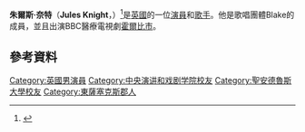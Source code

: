 {{Infobox person
| name        = Jules Knight
| image       = 
| caption     = 
| birth_name  = Julian Kaye
| birth_date  = {{Birth date and age|df=yes|1981|09|22}}
| birth_place = [[英格蘭|英格蘭]][[海斯廷斯|海斯廷斯]]
| death_date  = <!-- {{Death date and age|df=yes|YYYY|MM|DD|YYYY|MM|DD}} or {{Death-date and age|death date†|birth date†}} -->
| death_place = 
| nationality = 英國
| other_names = 
| occupation  = 演員，歌手
| known_for   = 
}}
'''朱爾斯·奈特'''（'''Jules Knight'''，{{bd|1981年|9月22日}}）<ref>{{cite news | url=http://www.heraldscotland.com/st-andrews-graduate-in-line-for-classical-brit-award-1.876968 | title=St Andrews graduate in line for Classical Brit award | work=Herald Scotland | date=21 March 2008 | accessdate=4 August 2014 | author=Denholm, Andrew | archive-date=2014-08-10 | archive-url=https://web.archive.org/web/20140810230004/http://www.heraldscotland.com/st-andrews-graduate-in-line-for-classical-brit-award-1.876968 | dead-url=no }}</ref>是[[英國|英國]]的一位[[演員|演員]]和[[歌手|歌手]]。他是歌唱團體Blake的成員，並且出演BBC醫療電視劇[[霍爾比市|霍爾比市]]。
==參考資料==
{{reflist}}

{{DEFAULTSORT: Knight, Jules}}
[[Category:英國男演員|Category:英國男演員]]
[[Category:中央演讲和戏剧学院校友|Category:中央演讲和戏剧学院校友]]
[[Category:聖安德魯斯大學校友|Category:聖安德魯斯大學校友]]
[[Category:東薩塞克斯郡人|Category:東薩塞克斯郡人]]